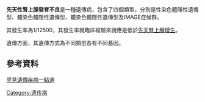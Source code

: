 {{Refimprove|time=2020-03-07T02:20:55+00:00}} 
{{Infobox Disease
 | Name           = X-linked adrenal hypoplasia congenita
 | DiseasesDB     = 32988
 | OMIM           = 300200
}}
'''先天性腎上腺發育不良'''是一種遺傳病，包含了四個類型，分別是性染色體隱性遺傳型、體染色體隱性遺傳型、體染色體隱性遺傳型及IMAGE症候群。

其發生率為1/12500，其發生率就臨床經驗來說應是低於[[先天腎上腺增生|先天腎上腺增生]]。

遺傳方面，其遺傳方式為不同類型各有不同基因。

==參考資料==
[https://web.archive.org/web/20121027175243/http://www.genes-at-taiwan.com.tw/genehelp/ 罕見遺傳疾病一點通]

{{X染色体相关疾病}}
{{中华人民共和国第一批罕见病目录}}
[[Category:遗传病|Category:遗传病]]